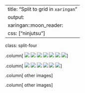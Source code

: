 
---
title: "Split to grid in `xaringan`"
output:
  xaringan::moon_reader:
    css: ["ninjutsu"]
---


class: split-four

.column[
<img src="wedding.jpg">
<img src="rocks.jpg">
<img src="falls2.jpg">
<img src="paris.jpg">
<img src="nature.jpg">
<img src="mist.jpg">
<img src="paris.jpg">
]

.column[
<img src="underwater.jpg">
<img src="ocean.jpg">
<img src="wedding.jpg">
<img src="mountainskies.jpg">
<img src="rocks.jpg">
<img src="underwater.jpg">
]

.column[
other images
]

.column[
other images
]